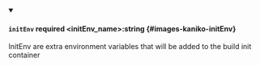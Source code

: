 
<details className="config-field" data-expandable="false" open>
<summary>

#### `initEnv` <span className="config-field-required" data-required="false">required</span> <span className="config-field-type">&lt;initEnv_name&gt;:string</span> <span className="config-field-default"></span> <span className="config-field-enum"></span> {#images-kaniko-initEnv}

InitEnv are extra environment variables that will be added to the build init container

</summary>



</details>
